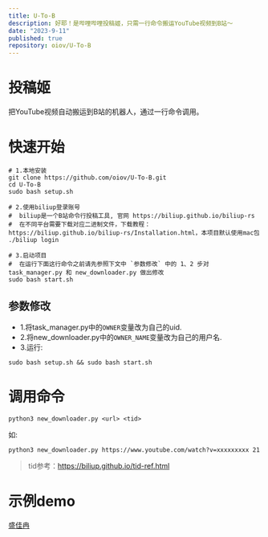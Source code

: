 ```yaml
---
title: U-To-B
description: 好耶！是哔哩哔哩投稿姬，只需一行命令搬运YouTube视频到B站～
date: "2023-9-11"
published: true
repository: oiov/U-To-B
---
```



# 投稿姬

把YouTube视频自动搬运到B站的机器人，通过一行命令调用。

# 快速开始

```shell
# 1.本地安装
git clone https://github.com/oiov/U-To-B.git
cd U-To-B
sudo bash setup.sh

# 2.使用biliup登录账号 
#  biliup是一个B站命令行投稿工具, 官网 https://biliup.github.io/biliup-rs
#  在不同平台需要下载对应二进制文件，下载教程：https://biliup.github.io/biliup-rs/Installation.html，本项目默认使用mac包
./biliup login

# 3.启动项目
#  在运行下面这行命令之前请先参照下文中 `参数修改` 中的 1、2 步对 task_manager.py 和 new_downloader.py 做出修改
sudo bash start.sh 
```

## 参数修改

- 1.将task_manager.py中的`OWNER`变量改为自己的uid.  
- 2.将new_downloader.py中的`OWNER_NAME`变量改为自己的用户名.  
- 3.运行:

```shell
sudo bash setup.sh && sudo bash start.sh 
```

# 调用命令

```shell
python3 new_downloader.py <url> <tid>
```
如:
```shell
python3 new_downloader.py https://www.youtube.com/watch?v=xxxxxxxxx 21
```

> tid参考：https://biliup.github.io/tid-ref.html

# 示例demo

[盛佳冉](https://space.bilibili.com/486914885/video)

